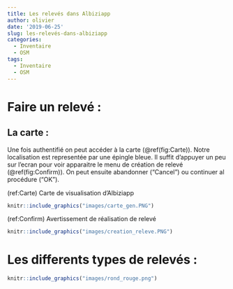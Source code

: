 ```yaml
---
title: Les relevés dans Albiziapp
author: olivier
date: '2019-06-25'
slug: les-relevés-dans-albiziapp
categories:
  - Inventaire
  - OSM
tags:
  - Inventaire
  - OSM
---
```


# Faire un relevé : 

## La carte : 

Une fois authentifié on peut accéder à la carte (\@ref(fig:Carte)). Notre localisation est representée par une épingle bleue. Il suffit d'appuyer un peu sur l'ecran pour voir apparaitre le menu de création de relevé (\@ref(fig:Confirm)). On peut ensuite abandonner ("Cancel") ou continuer al procédure ("OK").

<!-- il faut avancer réferencer les caption pour les images --> 
<!-- puis utilsier \@ref(fig:foo) pour en faire le lien --> 
(ref:Carte) Carte de visualisation d'Albiziapp 


```r
knitr::include_graphics("images/carte_gen.PNG")
```

(ref:Confirm) Avertissement de réalisation de relevé 

```r
knitr::include_graphics("images/creation_releve.PNG")
```


# Les differents types de relevés  : 



```r
knitr::include_graphics("images/rond_rouge.png")
```

